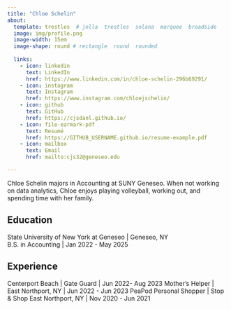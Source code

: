 ```yaml
---
title: "Chloe Schelin"
about:
  template: trestles  # jolla  trestles  solana  marquee  broadside
  image: img/profile.png
  image-width: 15em
  image-shape: round # rectangle  round  rounded
  
  links:
    - icon: linkedin
      text: LinkedIn
      href: https://www.linkedin.com/in/chloe-schelin-296b69291/
    - icon: instagram
      text: Instagram
      href: https://www.instagram.com/chloejschelin/ 
    - icon: github
      text: GitHub
      href: https://cjsdanl.github.io/ 
    - icon: file-earmark-pdf
      text: Resumé
      href: https://GITHUB_USERNAME.github.io/resume-example.pdf
    - icon: mailbox
      text: Email
      href: mailto:cjs32@geneseo.edu

---
```



Chloe Schelin majors in Accounting at SUNY Geneseo. When not working on data analytics, Chloe enjoys playing volleyball, working out, and spending time with her family.

## Education

State University of New York at Geneseo | Geneseo, NY <br>
B.S. in Accounting | Jan 2022 - May 2025 <br>

## Experience

Centerport Beach | Gate Guard | Jun 2022- Aug 2023
Mother's Helper | East Northport, NY | Jun 2022 - Jun 2023
PeaPod Personal Shopper | Stop & Shop East Northport, NY | Nov 2020 - Jun 2021


